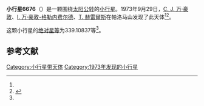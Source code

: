 {{Infobox planet
| bgcolour = #FFFFC0
| name = 6676 Monet
| symbol = 
| image = 
| caption = 
| discovery = yes
| discovery_ref = 
| discoverer = [[C._J._万·豪敦|C. J. 万·豪敦]]、[[I._万·豪敦-格勒内费尔德|I. 万·豪敦-格勒内费尔德]]、[[T._赫雷爾斯|T. 赫雷爾斯]]
| discovery_site = [[帕洛马山|帕洛马山]] 
| discovered = 1973年9月29日
| designations = yes
| mp_name = 
| named_after = 
| alt_names = 2083 T-2/ 1976 GJ5 / 1981 AL2 / 1987 EK / 1987 FM
| mp_category = [[主带小行星|主带小行星]]
| orbit_ref = <ref name="a">[http://ssd.jpl.nasa.gov/sbdb.cgi?sstr=6676 6676 Monet] {{Wayback|url=http://ssd.jpl.nasa.gov/sbdb.cgi?sstr=6676 |date=20140924125222 }}，小行星數據庫瀏覽器（JPL Small-Body Database Browser）－[[美国国家航空航天局|美国国家航空航天局]]喷气推进实验室</ref>
| epoch = 2456400.5 (2013年4月18日更新)
| aphelion = {{convert|3.6527411|AU|km|3|abbr=on|lk=out}}
| perihelion = {{convert|2.6578733|AU|km|3|abbr=on}}
| semimajor = {{convert|3.1553072|AU|km|3|abbr=on}}
| eccentricity = 0.1576499
| period = 2047.202927 [[日|日]]<br />5.6[[儒略年|儒略年]]
| avg_speed = 
| inclination = 0.97011
| asc_node = 165.40454
| mean_anomaly = 
| arg_peri = 339.10837
| satellites = 
| physical_characteristics = yes
| dimensions = 
| mass = 
| density = 
| surface_grav = 
| escape_velocity = 
| sidereal_day = 
| axial_tilt = 
| pole_ecliptic_lat = 
| pole_ecliptic_lon = 
| albedo = 
| temperatures= 
| temp_name1 = 
| mean_temp_1 = 
| max_temp_1 = 
| temp_name2 = 
| max_temp_2 = 
| spectral_type = 
| abs_magnitude = 339.10837
}}

'''小行星6676'''（{{lang-en|6676 Monet}}）是一颗围绕[[太阳|太阳]][[公转|公转]]的[[小行星|小行星]]。1973年9月29日，[[C._J._万·豪敦|C. J. 万·豪敦]]、[[I._万·豪敦-格勒内费尔德|I. 万·豪敦-格勒内费尔德]]、[[T._赫雷爾斯|T. 赫雷爾斯]]在帕洛马山发现了此天体<ref name="a" /><ref>{{cite news|title=小行星列表|url=http://cfa-www.harvard.edu/iau/lists/NumberedMPs.txt|accessdate=2013-07-08|newspaper=哈佛大学|archive-date=2008-05-17|archive-url=https://web.archive.org/web/20080517010638/http://cfa-www.harvard.edu/iau/lists/NumberedMPs.txt|dead-url=no}}</ref>。

这颗小行星的[[绝对星等|绝对星等]]为339.10837等<ref name="a" />。

==参考文献==
{{reflist}}
{{Minor Planet Number|[[小行星6675|小行星6675]]|[[小行星6677|小行星6677]]}}

{{小天体}}

[[Category:小行星带天体|Category:小行星带天体]]
[[Category:1973年发现的小行星|Category:1973年发现的小行星]]

{{asteroid-stub}}